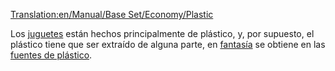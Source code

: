[[Translation:en/Manual/Base Set/Economy/Plastic]]

{{es/Carga| carga  = Plástico
| imagen = PlasticFountains.png
| producida =[[es/Manual/Base Set/Economy/Fuentes de plástico|Fuentes de plástico]]
| aceptada  =[[es/Manual/Base Set/Economy/Fábrica de juguetes|Fábrica de juguetes]]
}}

Los [[es/Manual/Base Set/Economy/Juguetes|juguetes]] están hechos principalmente de plástico, y, por supuesto, el plástico tiene que ser extraído de alguna parte, en [[es/fantasía|fantasía]] se obtiene en las [[es/Manual/Base Set/Economy/Fuentes de plástico|fuentes de plástico]].